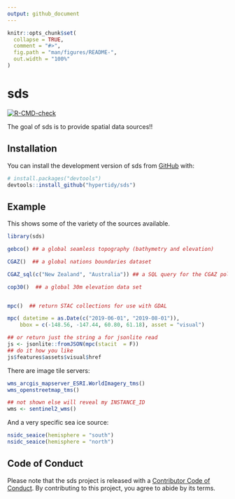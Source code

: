 ```yaml
---
output: github_document
---
```


<!-- README.md is generated from README.Rmd. Please edit that file -->

```r
knitr::opts_chunk$set(
  collapse = TRUE,
  comment = "#>",
  fig.path = "man/figures/README-",
  out.width = "100%"
)
```

# sds

<!-- badges: start -->
[![R-CMD-check](https://github.com/hypertidy/spatial.datasources/actions/workflows/R-CMD-check.yaml/badge.svg)](https://github.com/hypertidy/spatial.datasources/actions/workflows/R-CMD-check.yaml)
<!-- badges: end -->

The goal of sds is to provide spatial data sources!!

## Installation

You can install the development version of sds from [GitHub](https://github.com/) with:

``` r
# install.packages("devtools")
devtools::install_github("hypertidy/sds")
```

## Example

This shows some of the variety of the sources available. 

```r
library(sds)

gebco() ## a global seamless topography (bathymetry and elevation)

CGAZ()  ## a global nations boundaries dataset

CGAZ_sql(c("New Zealand", "Australia")) ## a SQL query for the CGAZ polygons

cop30()  ## a global 30m elevation data set 


mpc()  ## return STAC collections for use with GDAL

mpc( datetime = as.Date(c("2019-06-01", "2019-08-01")), 
    bbox = c(-148.56, -147.44, 60.80, 61.18), asset = "visual")

## or return just the string a for jsonlite read
js <- jsonlite::fromJSON(mpc(stacit  = F))
## do it how you like
js$features$assets$visual$href


```


There are image tile servers: 

```r
wms_arcgis_mapserver_ESRI.WorldImagery_tms()
wms_openstreetmap_tms()

## not shown else will reveal my INSTANCE_ID
wms <- sentinel2_wms()
```

And a very specific sea ice source: 

```r
nsidc_seaice(hemisphere = "south")
nsidc_seaice(hemisphere = "north")
```


## Code of Conduct
  
Please note that the sds project is released with a [Contributor Code of Conduct](https://contributor-covenant.org/version/2/1/CODE_OF_CONDUCT.html). By contributing to this project, you agree to abide by its terms.
